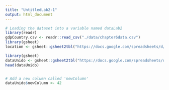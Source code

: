 ```yaml
---
title: "UntitledLab2-1"
output: html_document
---
```


```r
# Loading the dataset into a variable named dataLab2
library(readr)
gdpCountry.csv <- readr::read_csv("./data/chapter6data.csv")
library(gsheet)
location <- gsheet::gsheet2tbl("https://docs.google.com/spreadsheets/d/1nehKEBKTQx11LZuo5ZJFKTVS0p5y1ysMPSOSX_m8dS8/edit?usp=sharing")

```

```r
library(gsheet)
dataUnido <- gsheet::gsheet2tbl("https://docs.google.com/spreadsheets/d/1uLaXke-KPN28-ESPPoihk8TiXVWp5xuNGHW7w7yqLCc/edit#gid=416085055")
head(dataUnido)
```

```r

```


```r
# Add a new column called 'newColumn'
dataUnido$newColumn <- 42
```

